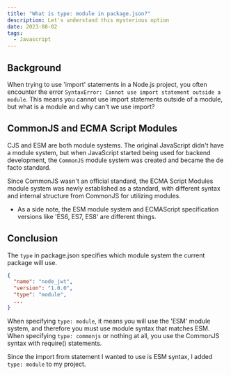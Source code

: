 ```yaml
---
title: "What is type: module in package.json?"
description: Let's understand this mysterious option
date: 2023-08-02
tags:
  - Javascript
---
```


## Background
When trying to use 'import' statements in a Node.js project, you often encounter the error `SyntaxError: Cannot use import statement outside a module`. This means you cannot use import statements outside of a module, but what is a module and why can't we use import?

## CommonJS and ECMA Script Modules
CJS and ESM are both module systems. The original JavaScript didn't have a module system, but when JavaScript started being used for backend development, the `CommonJS` module system was created and became the de facto standard.

Since CommonJS wasn't an official standard, the ECMA Script Modules module system was newly established as a standard, with different syntax and internal structure from CommonJS for utilizing modules.

* As a side note, the ESM module system and ECMAScript specification versions like 'ES6, ES7, ES8' are different things.

## Conclusion
The `type` in package.json specifies which module system the current package will use.
``` json showLineNumbers
{
  "name": "node_jwt",
  "version": "1.0.0",
  "type": "module",
  ...
}
```
When specifying `type: module`, it means you will use the 'ESM' module system, and therefore you must use module syntax that matches ESM.
When specifying `type: commonjs` or nothing at all, you use the CommonJS syntax with require() statements.

Since the import from statement I wanted to use is ESM syntax, I added `type: module` to my project.
